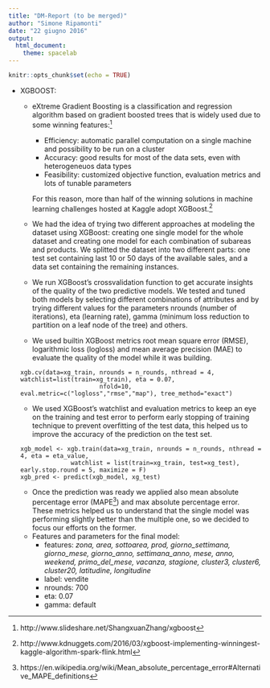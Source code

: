 ```yaml
---
title: "DM-Report (to be merged)"
author: "Simone Ripamonti"
date: "22 giugno 2016"
output: 
  html_document: 
    theme: spacelab
---
```


```r
knitr::opts_chunk$set(echo = TRUE)
```

    
* XGBOOST:
    
    + eXtreme Gradient Boosting is a classification and regression algorithm based on gradient boosted trees that is widely used due to some winning features:[^1]
        + Efficiency: automatic parallel computation on a single machine and possibility to be run on a cluster
        + Accuracy: good results for most of the data sets, even with heterogeneuos data types
        + Feasibility: customized objective function, evaluation metrics and lots of tunable parameters
        
        For this reason, more than half of the winning solutions in machine learning challenges hosted at Kaggle adopt XGBoost.[^2] 

    + We had the idea of trying two different approaches at modeling the dataset using XGBoost: creating one single model for the whole dataset and creating one model for each combination of subareas and products. We splitted the dataset into two different parts: one test set containing last 10 or 50 days of the available sales, and a data set containing the remaining instances.
    + We run XGBoost's crossvalidation function to get accurate insights of the quality of the two predictive models. We tested and tuned both models by selecting different combinations of attributes and by trying different values for the parameters nrounds (number of iterations), eta (learning rate), gamma (minimum loss reduction to partition on a leaf node of the tree) and others.
    + We used builtin XGBoost metrics root mean square error (RMSE), logarithmic loss (logloss) and mean average precision (MAE) to evaluate the quality of the model while it was building. 
    ```
    xgb.cv(data=xg_train, nrounds = n_rounds, nthread = 4, watchlist=list(train=xg_train), eta = 0.07,
                          nfold=10, eval.metric=c("logloss","rmse","map"), tree_method="exact")
    ```
    + We used XGBoost's watchlist and evaluation metrics to keep an eye on the training and test error to perform early stopping of training technique to prevent overfitting of the test data, this helped us to improve the accuracy of the prediction on the test set.
    ```
    xgb_model <- xgb.train(data=xg_train, nrounds = n_rounds, nthread = 4, eta = eta_value,
                  watchlist = list(train=xg_train, test=xg_test), early.stop.round = 5, maximize = F)
    xgb_pred <- predict(xgb_model, xg_test)
    ```  
    + Once the prediction was ready we applied also mean absolute percentage error (MAPE[^3]) and max absolute percentage error. These metrics helped us to understand that the single model was performing slightly better than the multiple one, so we decided to focus our efforts on the former.
    + Features and parameters for the final model:
        + features: *zona, area, sottoarea, prod, giorno_settimana, giorno_mese, giorno_anno, settimana_anno, mese, anno, weekend, primo_del_mese, vacanza, stagione, cluster3, cluster6, cluster20, latitudine, longitudine*
        + label: vendite
        + nrounds: 700
        + eta: 0.07
        + gamma: default

[^1]: http://www.slideshare.net/ShangxuanZhang/xgboost
[^2]: http://www.kdnuggets.com/2016/03/xgboost-implementing-winningest-kaggle-algorithm-spark-flink.html
[^3]: https://en.wikipedia.org/wiki/Mean_absolute_percentage_error#Alternative_MAPE_definitions